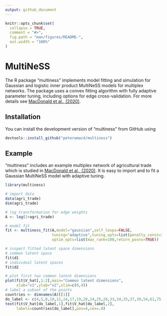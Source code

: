 ```yaml
---
output: github_document
---
```


<!-- README.md is generated from README.Rmd. Please edit that file -->

```r
knitr::opts_chunk$set(
  collapse = TRUE,
  comment = "#>",
  fig.path = "man/figures/README-",
  out.width = "100%"
)
```

# MultiNeSS

<!-- badges: start -->
<!-- badges: end -->

The R package "multiness" implements model fitting and simulation for Gaussian and logistic inner 
product MultiNeSS models for multiplex networks. The package uses
a convex fitting algorithm with fully adaptive parameter tuning, 
including options for edge cross-validation. For more details see [MacDonald et al., (2020)](https://arxiv.org/abs/2012.14409).  
    
## Installation

You can install the development version of "multiness" from GitHub using

``` r
devtools::install_github("peterwmacd/multiness")
```

## Example

"multiness" includes an example multiplex network of agricultural trade which is studied in [MacDonald et al., (2020)](https://arxiv.org/abs/2012.14409). It is easy to import and to fit a Gaussian MultiNeSS model with adaptive tuning. 

```r
library(multiness)

# import data
data(agri_trade)
dim(agri_trade)

# log transformation for edge weights
A <- log(1+agri_trade)

# model fit
fit <- multiness_fit(A,model="gaussian",self_loops=FALSE,
                     tuning="adaptive",tuning_opts=list(penalty_const=3),
                     optim_opts=list(max_rank=100,return_posns=TRUE))

# inspect fitted latent space dimensions
# common latent space
fit$d1
# individual latent spaces
fit$d2

# plot first two common latent dimensions
plot(fit$V_hat[,1:2],main="Common latent dimensions",
     xlab="v1",ylab="v2",xlim=c(0,4))
# label a subset of the points
countries <- dimnames(A)[[1]]
do_label <- c(4,5,8,10,11,14,17,19,20,24,25,28,33,34,35,37,39,54,61,75)
text(fit$V_hat[do_label,1],fit$V_hat[do_label,2],
     labels=countries[do_label],pos=4,cex=.8)

```

